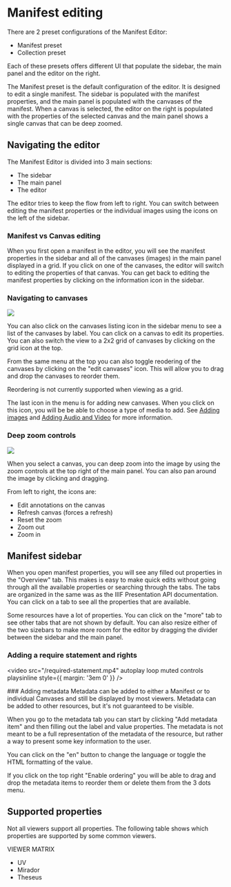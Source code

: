 
# Manifest editing

There are 2 preset configurations of the Manifest Editor:
- Manifest preset
- Collection preset

Each of these presets offers different UI that populate the sidebar, the main panel and the editor on the right.

The Manifest preset is the default configuration of the editor. It is designed to edit a single manifest. The sidebar is populated with the manifest properties, and the main panel is populated with the canvases of the manifest. When a canvas is selected, the editor on the right is populated with the properties of the selected canvas and the main panel shows a single canvas that can be deep zoomed.

## Navigating the editor
The Manifest Editor is divided into 3 main sections:
- The sidebar
- The main panel
- The editor

The editor tries to keep the flow from left to right. You can switch between
editing the manifest properties or the individual images using the icons on the left of the sidebar.

### Manifest vs Canvas editing
When you first open a manifest in the editor, you will see the manifest properties in the sidebar and all of the canvases (images) in the main panel displayed in a grid. If you click on one of the canvases, the editor will switch to editing the properties of that canvas. You can get back to editing the manifest properties by clicking on the information icon in the sidebar.


### Navigating to canvases

![](../img/canvas-menu.jpg)

You can also click on the canvases listing icon in the sidebar menu to see a list of the canvases by label. You can click on a canvas to edit its properties. You can also switch the view to a 2x2 grid of canvases by clicking on the grid icon at the top.

From the same menu at the top you can also toggle reodering of the canvases by clicking on the "edit canvases" icon. This will allow you to drag and drop the canvases to reorder them.

<Callout type="warning">
  Reordering is not currently supported when viewing as a grid.
</Callout>

The last icon in the menu is for adding new canvases. When you click on this icon, you will be be able to choose a type of media to add. See [Adding images](./adding-images) and [Adding Audio and Video](./adding-av) for more information.

### Deep zoom controls
![](../img/zoom-controls.jpg)

When you select a canvas, you can deep zoom into the image by using the zoom controls at the top right of the main panel. You can also pan around the image by clicking and dragging.

From left to right, the icons are:
- Edit annotations on the canvas
- Refresh canvas (forces a refresh)
- Reset the zoom
- Zoom out
- Zoom in

## Manifest sidebar
When you open manifest properties, you will see any filled out properties in the "Overview" tab. This makes is easy to make quick edits without going through all the available properties or searching through the tabs. The tabs are organized in the same was as the IIIF Presentation API documentation. You can click on a tab to see all the properties that are available.

Some resources have a lot of properties. You can click on the "more" tab to see other tabs that are not shown by default. You can also resize either of the two sizebars to make more room for the editor by dragging the divider between the sidebar and the main panel.

### Adding a require statement and rights

<video src="/required-statement.mp4" autoplay loop muted controls playsinline style={{ margin: '3em 0' }} />

### Adding metadata
Metadata can be added to either a Manifest or to individual Canvases and still be displayed by most viewers. Metadata can be added to other resources, but it's not guaranteed to be visible.

When you go to the metadata tab you can start by clicking "Add metadata item" and then filling out the label and value properties. The metadata is not meant to be a full representation of the metadata of the resource, but rather a way to present some key information to the user.

You can click on the "en" button to change the language or toggle the HTML formatting of the value.

If you click on the top right "Enable ordering" you will be able to drag and drop the metadata items to reorder them or delete them from the 3 dots menu.

## Supported properties

Not all viewers support all properties. The following table shows which properties are supported by some common viewers.

VIEWER MATRIX
- UV
- Mirador
- Theseus
